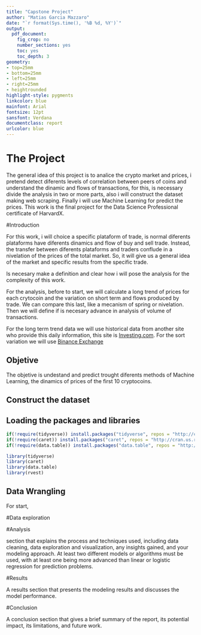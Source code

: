 ---
title: "Capstone Project"
author: "Matias Garcia Mazzaro"
date: "`r format(Sys.time(), '%B %d, %Y')`"
output:  
  pdf_document:
    fig_crop: no
    number_sections: yes
    toc: yes
    toc_depth: 3
geometry:
- top=25mm
- bottom=25mm
- left=25mm
- right=25mm
- heightrounded
highlight-style: pygments
linkcolor: blue
mainfont: Arial
fontsize: 12pt
sansfont: Verdana
documentclass: report
urlcolor: blue
---
\pagebreak
# The Project {-}

The general idea of this project is to analice the crypto market and prices, i pretend detect diferents levels of correlation between peers of coins and understand the dinamic and flows of transactions, for this, is necessary divide the analysis in two or more parts, also i will construct the dataset making web scraping. Finally i will use Machine Learning for predict the prices.
This work is the final project for the Data Science Professional certificate of HarvardX.

#Introduction

For this work, i will choice a specific plataform of trade, is normal diferents plataforms have diferents dinamics and flow of buy and sell trade. Instead, the transfer between diferents plataforms and traders conflude in a nivelation of the prices of the total market. So, it will give us a general idea of the market and specific results from the specific trade.

Is necesary make a definition and clear how i will pose the analysis for the complexity of this work.

For the analysis, before to start, we will calculate a long trend of prices for each crytocoin and the variation on short term and flows produced by trade. We can compare this last, like a mecanism of spring or nivelation. Then we will define if is necesary advance in analysis of volume of transactions. 

For the long term trend data we will use historical data from another site who provide this daily information, this site is [Investing.com](https://www.investing.com/). For the sort variation we will use [Binance Exchange](https://www.binance.com/en)

## Objetive

The objetive is undestand and predict trought diferents methods of Machine Learning, the dinamics of prices of the first 10 cryptocoins.

## Construct the dataset


## Loading the packages and libraries

```{r, warning=FALSE, message=FALSE}
if(!require(tidyverse)) install.packages("tidyverse", repos = "http://cran.us.r-project.org")
if(!require(caret)) install.packages("caret", repos = "http://cran.us.r-project.org")
if(!require(data.table)) install.packages("data.table", repos = "http://cran.us.r-project.org")

library(tidyverse)
library(caret)
library(data.table)
library(rvest)
```


## Data Wrangling

For start, 

#Data exploration

#Analysis

section that explains the process and techniques used, including data cleaning, data exploration and visualization, any insights gained, and your modeling approach. At least two different models or algorithms must be used, with at least one being more advanced than linear or logistic regression for prediction problems.

#Results

A results section that presents the modeling results and discusses the model performance.

#Conclusion

A conclusion section that gives a brief summary of the report, its potential impact, its limitations, and future work.



